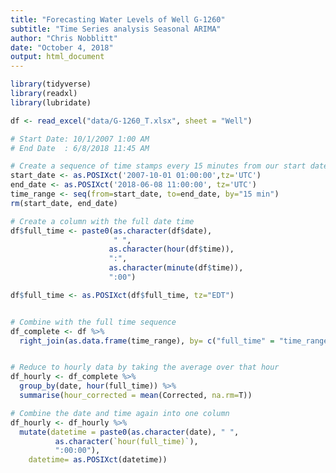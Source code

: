 ```yaml
---
title: "Forecasting Water Levels of Well G-1260"
subtitle: "Time Series analysis Seasonal ARIMA"
author: "Chris Nobblitt"
date: "October 4, 2018"
output: html_document
---
```


```r
library(tidyverse)
library(readxl)
library(lubridate)

df <- read_excel("data/G-1260_T.xlsx", sheet = "Well")
```

```r

# Start Date: 10/1/2007 1:00 AM
# End Date  : 6/8/2018 11:45 AM

# Create a sequence of time stamps every 15 minutes from our start date
start_date <- as.POSIXct('2007-10-01 01:00:00',tz='UTC')
end_date <- as.POSIXct('2018-06-08 11:00:00', tz='UTC')
time_range <- seq(from=start_date, to=end_date, by="15 min")
rm(start_date, end_date)

# Create a column with the full date time
df$full_time <- paste0(as.character(df$date),
                       " ",
                      as.character(hour(df$time)),
                      ":",
                      as.character(minute(df$time)),
                      ":00")

df$full_time <- as.POSIXct(df$full_time, tz="EDT")


# Combine with the full time sequence
df_complete <- df %>%
  right_join(as.data.frame(time_range), by= c("full_time" = "time_range"))


# Reduce to hourly data by taking the average over that hour
df_hourly <- df_complete %>%
  group_by(date, hour(full_time)) %>%
  summarise(hour_corrected = mean(Corrected, na.rm=T))

# Combine the date and time again into one column
df_hourly <- df_hourly %>%
  mutate(datetime = paste0(as.character(date), " ",
          as.character(`hour(full_time)`),
          ":00:00"),
    datetime= as.POSIXct(datetime))

```



```r


```


